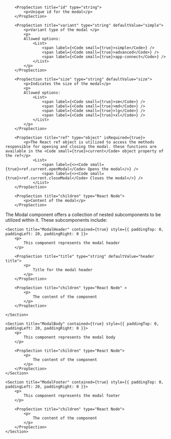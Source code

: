 
<PackageInstallGuide packageName="@wpmudev/sui-modal" />

<Section title="Props" border={true}>

    	<PropSection title="id" type="string">
    		<p>Unique id for the modal</p>
    	</PropSection>

    	<PropSection title="variant" type="string" defaultValue="simple">
    		<p>Variant type of the modal </p>
    		<p>
    		Allowed options:
    			<List>
    				<span label={<Code small={true}>simple</Code>} />
    				<span label={<Code small={true}>advanced</Code>} />
    				<span label={<Code small={true}>app-connect</Code>} />
    			</List>
    		</p>
    	</PropSection>

    	<PropSection title="size" type="string" defaultValue="size">
    		<p>Indicates the size of the modal</p>
    		<p>
    		Allowed options:
    			<List>
    				<span label={<Code small={true}>sm</Code>} />
    				<span label={<Code small={true}>md</Code>} />
    				<span label={<Code small={true}>lg</Code>} />
    				<span label={<Code small={true}>xl</Code>} />
    			</List>
    		</p>
    	</PropSection>

    	<PropSection title="ref" type="object" isRequired={true}>
    		<p>The React ref object is utilized to access the methods responsible for opening and closing the modal. these functions are available in the <Code small={true}>current</Code> object property of the ref</p>
    			<List>
    				<span label={<><Code small={true}>ref.current.openModal</Code> Opens the modal</>} />
    				<span label={<><Code small={true}>ref.current.closeModal</Code> Closes the modal</>} />
    			</List>
    	</PropSection>

    	<PropSection title="children" type="React Node">
    		<p>Content of the modal</p>
    	</PropSection>

</Section>

<Section
	title="Sub Components"
	contained={true}
	style={{ paddingTop: 30, paddingBottom: 0 }}
>
		<p>The Modal component offers a collection of nested subcomponents to be utilized within it. These subcomponents include:</p>

    <Section title="ModalHeader" contained={true} style={{ paddingTop: 0, paddingLeft: 20, paddingRight: 0 }}>
    	<p>
    		This component represents the modal header
    	</p>

    	<PropSection title="title" type="string" defaultValue="header title">
    		<p>
    			Title for the modal header
    		</p>
    	</PropSection>

    	<PropSection title="children" type="React Node" >
    		<p>
    			The content of the component
    		</p>
    	</PropSection>

    </Section>

    <Section title="ModalBody" contained={true} style={{ paddingTop: 0, paddingLeft: 20, paddingRight: 0 }}>
    	<p>
    		This component represents the modal body
    	</p>

    	<PropSection title="children" type="React Node">
    		<p>
    			The content of the component
    		</p>
    	</PropSection>
    </Section>

    <Section title="ModalFooter" contained={true} style={{ paddingTop: 0, paddingLeft: 20, paddingRight: 0 }}>
    	<p>
    		This component represents the modal footer
    	</p>

    	<PropSection title="children" type="React Node">
    		<p>
    			The content of the component
    		</p>
    	</PropSection>
    </Section>

</Section>
